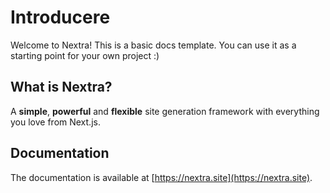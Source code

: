 # Introducere
 
Welcome to Nextra! This is a basic docs template. You can use it as a starting point for your own project :)

## What is Nextra?

A **simple**, **powerful** and **flexible** site generation framework with everything you love from Next.js.

## Documentation

The documentation is available at [https://nextra.site](https://nextra.site).
